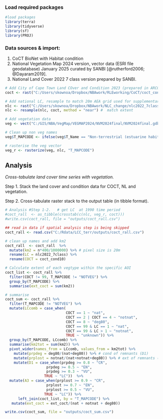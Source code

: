 ### Load required packages

```r
#load packages   
library(terra)  
library(tidyverse) 
library(sf) 
library(PROJ) 
```

### Data sources & import:

1.  CoCT BioNet with Habitat condition
2.  National Vegetation Map 2024 version, vector data (ESRI file geodatabase) January 2025 curated by SANBI [@rutherford2006; @Dayaram2019].
3.  National Land Cover 2022 7 class version prepared by SANBI.

```r
# Add City of Cape Town Land COver and Condition 2023 (prepared in ARCGIS PRO), where 0 = inside AOI but no value assigned, 4 = notnat, 2 = sec nat, 8 = severely degraded. 
coct <- rast("C:/Users/skownoa/Dropbox/NBAwork/RLEworking/CoCT/coct_cond10.tif")

# Add national LC, resample to match 20m AEA grid used for supplementary analysis
nlc <- rast("C:/Users/skownoa/Dropbox/NBAwork/NLC_change/nlc2022_7class.tif" )
nlc <- resample(nlc, coct, method = "near") #  match extent 

# Add vegetation data  
veg <- vect("C:/GIS/NBA/VegMap/VEGMAP2024/NVM2024final/NVM2024final.gdb", "NVM2024Final_IEM5_12_07012025")  

# Clean up non veg names 
veg$T_MAPCODE <- ifelse(veg$T_Name == "Non-terrestrial (estuarine habitat)" | veg$T_Name == "Non-terrestrial (Aquatic)", "NOTVEG", veg$T_MAPCODE)   

# rasterise the veg vector 
veg_r <- rasterize(veg, nlc, "T_MAPCODE")  
```

## Analysis

*Cross-tabulate land cover time series with vegetation.*

Step 1. Stack the land cover and condition data for COCT, NL and vegetation.

Step 2. Cross-tabulate raster stack to the output table (in tibble format).

```r
# Analysis #Step 1-2.   # get LC  at 1990 time period 
#coct_rall  <- as_tibble(crosstab(c(nlc, veg_r, coct)))   
#write.csv(coct_rall, file = "outputs/coct_rall.csv")

## read in data if spatial analysis step is being skipped
coct_rall <- read.csv("C:/Rdata/LCC_terr/outputs/coct_rall.csv")

# clean up names and add km2
coct_rall  <- coct_rall  %>%    
  mutate(km2 = n*400/1000000) %>% # pixel size is 20m
  rename(LC = nlc2022_7class) %>%
  rename(COCT = coct_cond10)  

# Calculate extent of each vegtype within the specific AOI 
coct_list <- coct_rall %>%
  filter(COCT != 99, T_MAPCODE != "NOTVEG") %>%
  group_by(T_MAPCODE) %>%
  summarise(ext_coct = sum(km2))

# summarise
coct_sum <- coct_rall %>%
  filter(T_MAPCODE != "NOTVEG") %>%
  mutate(LCcomb = case_when(
                            COCT == 1 ~ "nat",
                            COCT == 2 | COCT == 4 ~ "notnat",
                            COCT == 8 ~ "deg80",
                            COCT == 99 & LC == 1 ~ "nat",
                            COCT == 99 & LC > 1 ~ "notnat",
                            TRUE ~ "unknown")) %>%
  group_by(T_MAPCODE, LCcomb) %>%
  summarise(km2tot = sum(km2)) %>%
  pivot_wider(names_from = LCcomb, values_from = km2tot) %>%
    mutate(prpdeg = deg80/(nat+deg80)) %>% # cond of remnants (D1)
    mutate(prplost = notnat/(nat+notnat+deg80)) %>% # ext of remnants (A3)
    mutate(D1 = case_when(prpdeg >= 0.8 ~ "CR",
                   prpdeg >= 0.5 ~ "EN",
                   prpdeg >= 0.3 ~ "VU",
                  TRUE ~ "LC"))  %>%
  mutate(A3 = case_when(prplost >= 0.9 ~ "CR",
                   prplost >= 0.7 ~ "EN",
                   prplost >= 0.5 ~ "VU",
                  TRUE ~ "LC")) %>%
      left_join(coct_list, by = "T_MAPCODE") %>%
   mutate(ext_coct = ext_coct/(nat + notnat + deg80))

write.csv(coct_sum, file = "outputs/coct_sum.csv")
```
